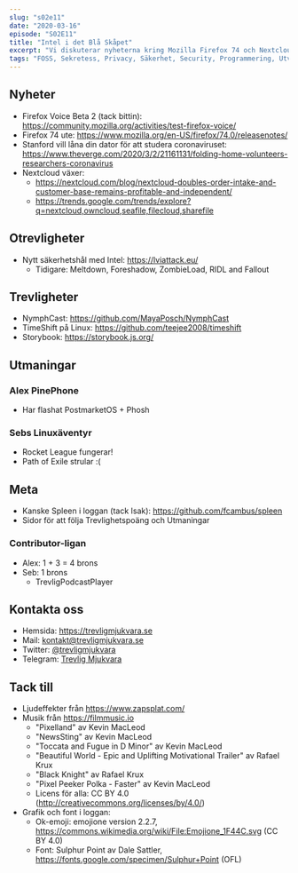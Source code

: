 ```yaml
---
slug: "s02e11"
date: "2020-03-16"
episode: "S02E11"
title: "Intel i det Blå Skåpet"
excerpt: "Vi diskuterar nyheterna kring Mozilla Firefox 74 och Nextclouds fantastiska tillväxt. Intel har fler säkerhetshål och vi tipsar om lite Trevlig Mjukvara!"
tags: "FOSS, Sekretess, Privacy, Säkerhet, Security, Programmering, Utveckling, RaspberryPi, PinePhone, Technology, Linux, Open Source, Firefox, Mozilla, Stanford, Nextcloud, Storybook, Intel, lvi attack, TimeShift, Rocket League, Path of Exile, Proton, Steam"
---
```



<SEO title="S02E11 - Intel i det Blå Skåpet" />
<div style="width: 100%;">
  <Player src="https://aphid.fireside.fm/d/1437767933/e86366d5-e25c-4aab-9a13-33b7144ac160/a7196406-19f4-4c1b-833b-595d9de24009.mp3" />
</div>

## Nyheter
- Firefox Voice Beta 2 (tack bittin): https://community.mozilla.org/activities/test-firefox-voice/ 
- Firefox 74 ute: https://www.mozilla.org/en-US/firefox/74.0/releasenotes/
- Stanford vill låna din dator för att studera coronaviruset: https://www.theverge.com/2020/3/2/21161131/folding-home-volunteers-researchers-coronavirus
- Nextcloud växer: 
  - https://nextcloud.com/blog/nextcloud-doubles-order-intake-and-customer-base-remains-profitable-and-independent/
  - https://trends.google.com/trends/explore?q=nextcloud,owncloud,seafile,filecloud,sharefile

## Otrevligheter
- Nytt säkerhetshål med Intel: https://lviattack.eu/
  - Tidigare: Meltdown, Foreshadow, ZombieLoad, RIDL and Fallout

## Trevligheter
- NymphCast: https://github.com/MayaPosch/NymphCast
- TimeShift på Linux: https://github.com/teejee2008/timeshift
- Storybook: https://storybook.js.org/

## Utmaningar
### Alex PinePhone
- Har flashat PostmarketOS + Phosh
### Sebs Linuxäventyr
- Rocket League fungerar!
- Path of Exile strular :(

## Meta
- Kanske Spleen i loggan (tack Isak): https://github.com/fcambus/spleen 
- Sidor för att följa Trevlighetspoäng och Utmaningar

### Contributor-ligan 
- Alex: 1 + 3 = 4 brons
- Seb: 1 brons
  - TrevligPodcastPlayer

## Kontakta oss
- Hemsida: https://trevligmjukvara.se
- Mail: kontakt@trevligmjukvara.se
- Twitter: [@trevligmjukvara](https://twitter.com/trevligmjukvara)
- Telegram: [Trevlig Mjukvara](https://t.me/trevligmjukvara)

## Tack till
- Ljudeffekter från https://www.zapsplat.com/
- Musik från https://filmmusic.io
  - "Pixelland" av Kevin MacLeod
  - "NewsSting" av Kevin MacLeod
  - "Toccata and Fugue in D Minor" av Kevin MacLeod
  - "Beautiful World - Epic and Uplifting Motivational Trailer" av Rafael Krux
  - "Black Knight" av Rafael Krux
  - "Pixel Peeker Polka - Faster" av Kevin MacLeod
  - Licens för alla: CC BY 4.0 (http://creativecommons.org/licenses/by/4.0/)
- Grafik och font i loggan:
  - Ok-emoji: emojione version 2.2.7, https://commons.wikimedia.org/wiki/File:Emojione_1F44C.svg (CC BY 4.0)
  - Font: Sulphur Point av Dale Sattler, https://fonts.google.com/specimen/Sulphur+Point (OFL)

